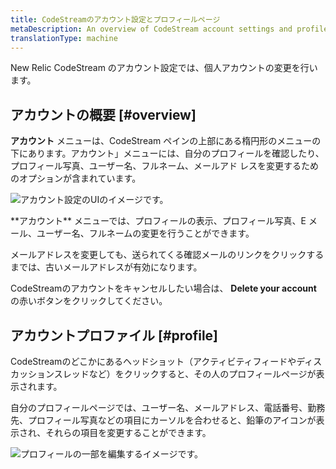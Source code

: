 ```yaml
---
title: CodeStreamのアカウント設定とプロフィールページ
metaDescription: An overview of CodeStream account settings and profile pages.
translationType: machine
---
```


New Relic CodeStream のアカウント設定では、個人アカウントの変更を行います。

## アカウントの概要 [#overview]

**アカウント** メニューは、CodeStream ペインの上部にある楕円形のメニューの下にあります。アカウント」メニューには、自分のプロフィールを確認したり、プロフィール写真、ユーザー名、フルネーム、メールアド レスを変更するためのオプションが含まれています。

![アカウント設定のUIのイメージです。](/images/AccountSettings2.png "アカウント設定")

<figcaption>
  **アカウント** メニューでは、プロフィールの表示、プロフィール写真、E メール、ユーザー名、フルネームの変更を行うことができます。
</figcaption>

メールアドレスを変更しても、送られてくる確認メールのリンクをクリックするまでは、古いメールアドレスが有効になります。

CodeStreamのアカウントをキャンセルしたい場合は、 **Delete your account** の赤いボタンをクリックしてください。

## アカウントプロファイル [#profile]

CodeStreamのどこかにあるヘッドショット（アクティビティフィードやディスカッションスレッドなど）をクリックすると、その人のプロフィールページが表示されます。

自分のプロフィールページでは、ユーザー名、メールアドレス、電話番号、勤務先、プロフィール写真などの項目にカーソルを合わせると、鉛筆のアイコンが表示され、それらの項目を変更することができます。

![プロフィールの一部を編集するイメージです。](/images/EditProfile.png "プロフィールの編集")
